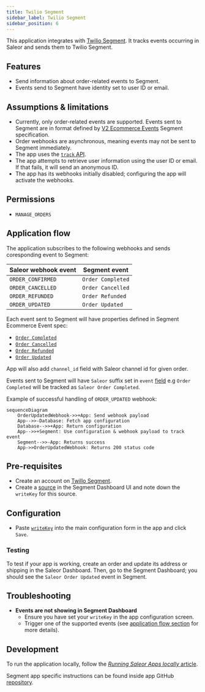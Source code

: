 ```yaml
---
title: Twilio Segment
sidebar_label: Twilio Segment
sidebar_position: 6
---
```



<AppMetadata
  minSaleorVersion="3.20"
  githubUrl="https://github.com/saleor/apps/tree/main/apps/segment"
/>

This application integrates with [Twilio Segment](https://segment.com/). It tracks events occurring in Saleor and sends them to Twilio Segment.

## Features

- Send information about order-related events to Segment.
- Events send to Segment have identity set to user ID or email.

## Assumptions & limitations

-  Currently, only order-related events are supported. Events sent to Segment are in format defined by [V2 Ecommerce Events](https://segment.com/docs/connections/spec/ecommerce/v2/) Segment specification.
-  Order webhooks are asynchronous, meaning events may not be sent to Segment immediately.  
-  The app uses the [`track` API](https://segment.com/docs/connections/sources/catalog/libraries/server/node/#track). 
-  The app attempts to retrieve user information using the user ID or email. If that fails, it will send an anonymous ID.  
-  The app has its webhooks initially disabled; configuring the app will activate the webhooks.  

## Permissions

- `MANAGE_ORDERS`

## Application flow

The application subscribes to the following webhooks and sends coresponding event to Segment:

| Saleor webhook event      | Segment event     |
| ------------------------- | ----------------- |
| `ORDER_CONFIRMED`         | `Order Completed` |
| `ORDER_CANCELLED`         | `Order Cancelled` |
| `ORDER_REFUNDED`          | `Order Refunded`  |
| `ORDER_UPDATED`           | `Order Updated`   |
  

Each event sent to Segment will have properties defined in Segment Ecommerce Event spec:

* [`Order Completed`](https://segment.com/docs/connections/spec/ecommerce/v2/#order-completed)
* [`Order Cancelled`](https://segment.com/docs/connections/spec/ecommerce/v2/#order-cancelled)
* [`Order Refunded`](https://segment.com/docs/connections/spec/ecommerce/v2/#order-refunded)
* [`Order Updated`](https://segment.com/docs/connections/spec/ecommerce/v2/#order-updated)

App will also add `channel_id` field with Saleor channel id for given order.

Events sent to Segment will have `Saleor` suffix set in `event` [field](https://segment.com/docs/connections/spec/track/#event) e.g `Order Completed` will be tracked as `Saleor Order Completed`.


Example of successful handling of `ORDER_UPDATED` webhook:

```mermaid
sequenceDiagram
    OrderUpdatedWebhook->>+App: Send webhook payload
    App-->>-Database: Fetch app configuration
    Database-->>+App: Return configuration
    App-->>+Segment: Use configuration & webhook payload to track event
    Segment-->>-App: Returns success
    App->>OrderUpdatedWebhook: Returns 200 status code
```

## Pre-requisites

- Create an account on [Twillo Segment](https://segment.com/).
- Create a [source](https://segment.com/docs/partners/sources/) in the Segment Dashboard UI and note down the `writeKey` for this source.

## Configuration

- Paste [`writeKey`](https://segment.com/docs/connections/find-writekey/) into the main configuration form in the app and click `Save`.

### Testing

To test if your app is working, create an order and update its address or shipping in the Saleor Dashboard. Then, go to the Segment Dashboard; you should see the `Saleor Order Updated` event in Segment.

## Troubleshooting

- **Events are not showing in Segment Dashboard**
    - Ensure you have set your `writeKey` in the app configuration screen.
    - Trigger one of the supported events (see [application flow section](#application-flow) for more details).

## Development

To run the application locally, follow the [_Running Saleor Apps locally_ article](/developer/extending/apps/developing-apps/running-saleor-apps-locally).

Segment app specific instructions can be found inside app GitHub [repository](https://github.com/saleor/apps/tree/main/apps/avatax).

